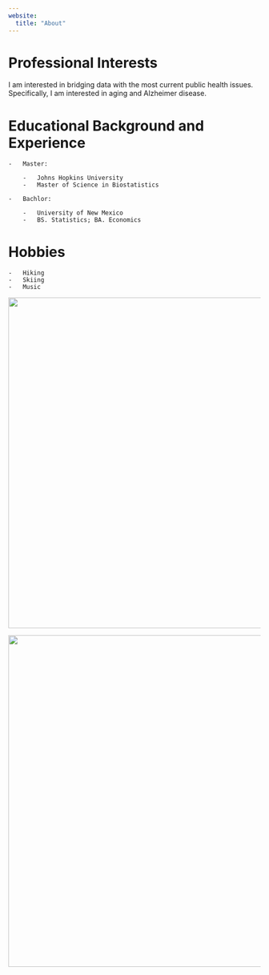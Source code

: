 ```yaml
---
website:
  title: "About"
---
```


# **Professional Interests**

::: {#about-block}
I am interested in bridging data with the most current public health issues. Specifically, I am interested in aging and Alzheimer disease. 
:::

# **Educational Background and Experience**

::: {#about-block}
    -   Master:

        -   Johns Hopkins University
        -   Master of Science in Biostatistics

    -   Bachlor:

        -   University of New Mexico
        -   BS. Statistics; BA. Economics
:::



#   **Hobbies**

:::{#about-block}
    -   Hiking
    -   Skiing
    -   Music
:::


![](1.jpg){fig-align="center" width="661"}

![](3.jpg){fig-align="center" width="663"}
